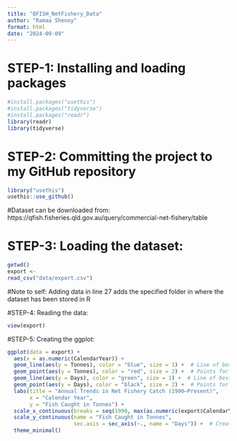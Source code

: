 ```yaml
---
title: "QFISH_NetFishery_Data"
author: "Ramaa Shenoy"
format: html
date: "2024-09-09"
---
```


# STEP-1: Installing and loading packages
```r
#install.packages("usethis")
#install.packages("tidyverse")
#install.packages("readr")
library(readr)
library(tidyverse)
```

# STEP-2: Committing the project to my GitHub repository
```r
library("usethis")
usethis::use_github()
```

#Dataset can be downloaded from: https://qfish.fisheries.qld.gov.au/query/commercial-net-fishery/table

# STEP-3: Loading the dataset:
```r
getwd()
export <-
read_csv("data/export.csv") 
```
#Note to self: Adding data in line 27 adds the specified folder in where the dataset has been stored in R

#STEP-4: Reading the data:
```r
view(export)
```

#STEP-5: Creating the ggplot:
```r
ggplot(data = export) +
  aes(x = as.numeric(CalendarYear)) +
  geom_line(aes(y = Tonnes), color = "blue", size = 1) +  # Line of best fit for Tonnes of fish caught
  geom_point(aes(y = Tonnes), color = "red", size = 2) +  # Points for Tonnes of fish caught
  geom_line(aes(y = Days), color = "green", size = 1) +  # Line of best fit for Days 
  geom_point(aes(y = Days), color = "black", size = 2) +  # Points for Days
  labs(title = "Annual Trends in Net Fishery Catch (1990–Present)",
       x = "Calendar Year",
       y = "Fish Caught in Tonnes") +
  scale_x_continuous(breaks = seq(1990, max(as.numeric(export$CalendarYear)), by = 4)) +  # Creates 4-year intervals on X-axis
  scale_y_continuous(name = "Fish Caught in Tonnes", 
                     sec.axis = sec_axis(~., name = "Days")) +  # Creates a secondary axis for Days
  theme_minimal()
```

